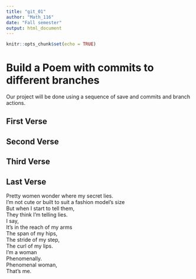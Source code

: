 ---
title: "git_01"
author: "Math_116"
date: "Fall semester"
output: html_document
---

```{r setup, include=FALSE}
knitr::opts_chunk$set(echo = TRUE)
```
# Build a Poem with commits to different branches
Our project will be done using a sequence of save and commits and branch actions.
<!-- Do not modify or change any text in "!--" bracketed areas such as this --- these are instructions to
you, if you change any of this the git program will notice it and compromise your git merging strategy !-->

## First Verse 
<!--Put the first five lines of a poem by Lewis Carrol in this section!-->

## Second Verse
<!--Put the first five lines of a poem by Robert Frost here!-->

## Third Verse
<!--Put the first two verses of The Walrus and the Carpenter here!-->

## Last Verse
<!--Put a short poem of your choice 8-20 lines,here!-->
Pretty women wonder where my secret lies.  
I'm not cute or built to suit a fashion model's   size  
But when I start to tell them,  
They think I'm telling lies.  
I say,  
It's in the reach of my arms  
The span of my hips,  
The stride of my step,  
The curl of my lips.  
I'm a woman  
Phenomenally.  
Phenomenal woman,  
That's me.  